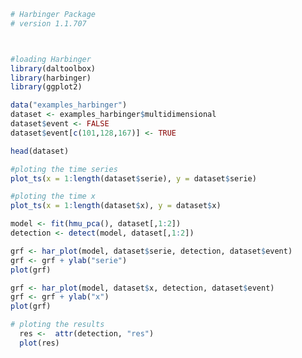 ```r
# Harbinger Package
# version 1.1.707



#loading Harbinger
library(daltoolbox)
library(harbinger) 
library(ggplot2)
```

```r
data("examples_harbinger")
dataset <- examples_harbinger$multidimensional
dataset$event <- FALSE
dataset$event[c(101,128,167)] <- TRUE
```

```r
head(dataset)
```

```r
#ploting the time series
plot_ts(x = 1:length(dataset$serie), y = dataset$serie)
```

```r
#ploting the time x
plot_ts(x = 1:length(dataset$x), y = dataset$x)
```

```r
model <- fit(hmu_pca(), dataset[,1:2])
detection <- detect(model, dataset[,1:2])
```

```r
grf <- har_plot(model, dataset$serie, detection, dataset$event)
grf <- grf + ylab("serie")
plot(grf)
```

```r
grf <- har_plot(model, dataset$x, detection, dataset$event)
grf <- grf + ylab("x")
plot(grf)
```

```r
# ploting the results
  res <-  attr(detection, "res")
  plot(res)
```
